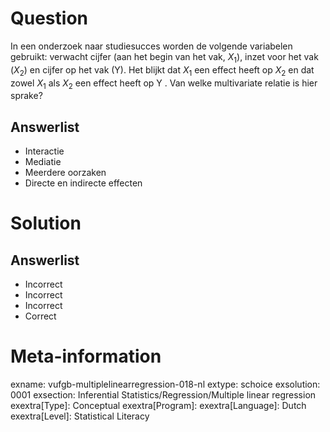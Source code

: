 Question
========

In een onderzoek naar studiesucces worden de volgende variabelen gebruikt: verwacht cijfer (aan het begin van het vak, $X_{1}$), inzet voor het vak ($X_{2}$) en cijfer op het vak (Y). Het blijkt dat $X_{1}$ een effect heeft op $X_{2}$ en dat zowel $X_{1}$ als $X_{2}$ een effect heeft op Y . Van welke multivariate relatie is hier sprake?
  
Answerlist
----------
* Interactie
* Mediatie
* Meerdere oorzaken
* Directe en indirecte effecten

Solution
========

Answerlist
----------
* Incorrect
* Incorrect
* Incorrect
* Correct

Meta-information
================
exname: vufgb-multiplelinearregression-018-nl
extype: schoice
exsolution: 0001
exsection: Inferential Statistics/Regression/Multiple linear regression
exextra[Type]: Conceptual
exextra[Program]: 
exextra[Language]: Dutch
exextra[Level]: Statistical Literacy